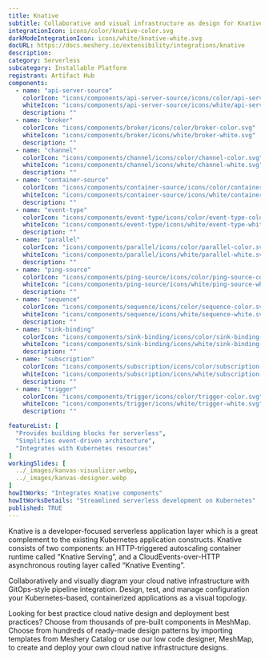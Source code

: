 ---
title: Knative
subtitle: Collaborative and visual infrastructure as design for Knative
integrationIcon: icons/color/knative-color.svg
darkModeIntegrationIcon: icons/white/knative-white.svg
docURL: https://docs.meshery.io/extensibility/integrations/knative
description: 
category: Serverless
subcategory: Installable Platform
registrant: Artifact Hub
components:
  - name: "api-server-source"
    colorIcon: "icons/components/api-server-source/icons/color/api-server-source-color.svg"
    whiteIcon: "icons/components/api-server-source/icons/white/api-server-source-white.svg"
    description: ""
  - name: "broker"
    colorIcon: "icons/components/broker/icons/color/broker-color.svg"
    whiteIcon: "icons/components/broker/icons/white/broker-white.svg"
    description: ""
  - name: "channel"
    colorIcon: "icons/components/channel/icons/color/channel-color.svg"
    whiteIcon: "icons/components/channel/icons/white/channel-white.svg"
    description: ""
  - name: "container-source"
    colorIcon: "icons/components/container-source/icons/color/container-source-color.svg"
    whiteIcon: "icons/components/container-source/icons/white/container-source-white.svg"
    description: ""
  - name: "event-type"
    colorIcon: "icons/components/event-type/icons/color/event-type-color.svg"
    whiteIcon: "icons/components/event-type/icons/white/event-type-white.svg"
    description: ""
  - name: "parallel"
    colorIcon: "icons/components/parallel/icons/color/parallel-color.svg"
    whiteIcon: "icons/components/parallel/icons/white/parallel-white.svg"
    description: ""
  - name: "ping-source"
    colorIcon: "icons/components/ping-source/icons/color/ping-source-color.svg"
    whiteIcon: "icons/components/ping-source/icons/white/ping-source-white.svg"
    description: ""
  - name: "sequence"
    colorIcon: "icons/components/sequence/icons/color/sequence-color.svg"
    whiteIcon: "icons/components/sequence/icons/white/sequence-white.svg"
    description: ""
  - name: "sink-binding"
    colorIcon: "icons/components/sink-binding/icons/color/sink-binding-color.svg"
    whiteIcon: "icons/components/sink-binding/icons/white/sink-binding-white.svg"
    description: ""
  - name: "subscription"
    colorIcon: "icons/components/subscription/icons/color/subscription-color.svg"
    whiteIcon: "icons/components/subscription/icons/white/subscription-white.svg"
    description: ""
  - name: "trigger"
    colorIcon: "icons/components/trigger/icons/color/trigger-color.svg"
    whiteIcon: "icons/components/trigger/icons/white/trigger-white.svg"
    description: ""

featureList: [
  "Provides building blocks for serverless",
  "Simplifies event-driven architecture",
  "Integrates with Kubernetes resources"
]
workingSlides: [
  ../_images/kanvas-visualizer.webp,
  ../_images/kanvas-designer.webp
]
howItWorks: "Integrates Knative components"
howItWorksDetails: "Streamlined serverless development on Kubernetes"
published: TRUE
---
<p>
Knative is a developer-focused serverless application layer which is a great complement to the existing Kubernetes application constructs. Knative consists of two components: an HTTP-triggered autoscaling container runtime called “Knative Serving”, and a CloudEvents-over-HTTP asynchronous routing layer called “Knative Eventing”.
</p>
<p>
    Collaboratively and visually diagram your cloud native infrastructure with GitOps-style pipeline integration. Design, test, and manage configuration your Kubernetes-based, containerized applications as a visual topology.
</p>
<p>
    Looking for best practice cloud native design and deployment best practices? Choose from thousands of pre-built components in MeshMap. Choose from hundreds of ready-made design patterns by importing templates from Meshery Catalog or use our low code designer, MeshMap, to create and deploy your own cloud native infrastructure designs.
</p>
